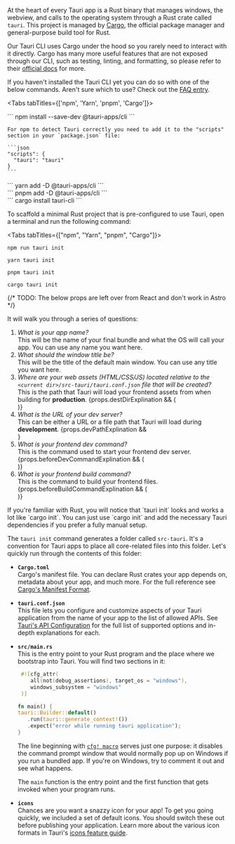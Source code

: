 
At the heart of every Tauri app is a Rust binary that manages windows, the webview, and calls to the operating system through a Rust crate called `tauri`. This project is managed by [Cargo], the official package manager and general-purpose build tool for Rust.

Our Tauri CLI uses Cargo under the hood so you rarely need to interact with it directly. Cargo has many more useful features that are not exposed through our CLI, such as testing, linting, and formatting, so please refer to their [official docs][cargo commands] for more.

<Callout kind="info" title="Install Tauri CLI">

If you haven't installed the Tauri CLI yet you can do so with one of the below commands. Aren't sure which to use? Check out the [FAQ entry].

<Tabs tabTitles={['npm', 'Yarn', 'pnpm', 'Cargo']}>
  <div slot="npm">
    ```
    npm install --save-dev @tauri-apps/cli
    ```

    For npm to detect Tauri correctly you need to add it to the "scripts" section in your `package.json` file:

    ```json
    "scripts": {
      "tauri": "tauri"
    }
    ```

  </div>
  <div slot="Yarn">
    ```
    yarn add -D @tauri-apps/cli
    ```
  </div>
  <div slot="pnpm">
    ```
    pnpm add -D @tauri-apps/cli
    ```
  </div>
  <div slot="Cargo">
    ```
    cargo install tauri-cli
    ```
  </div>
</Tabs>

</Callout>

To scaffold a minimal Rust project that is pre-configured to use Tauri, open a terminal and run the following command:

<Tabs tabTitles={["npm", "Yarn", "pnpm", "Cargo"]}>
  <div slot="npm">

```shell
npm run tauri init
```

  </div>
  <div slot="Yarn">

```shell
yarn tauri init
```

  </div>
  <div slot="pnpm">

```shell
pnpm tauri init
```

  </div>
  <div slot="Cargo">

```shell
cargo tauri init
```

  </div>
</Tabs>

{/* TODO: The below props are left over from React and don't work in Astro */}

It will walk you through a series of questions:

1. _What is your app name?_  
   This will be the name of your final bundle and what the OS will call your app. You can use any name you want here.
2. _What should the window title be?_  
   This will be the title of the default main window. You can use any title you
   want here.
3. _Where are your web assets (HTML/CSS/JS) located relative to the `<current dir>/src-tauri/tauri.conf.json` file that will be created?_  
   This is the path that Tauri will load your frontend assets from when
   building for **production**.
   {props.destDirExplination && ( <div dangerouslySetInnerHTML={props.destDirExplination} />)}
4. _What is the URL of your dev server?_  
   This can be either a URL or a file path that Tauri will load during **development**. {props.devPathExplination && <div dangerouslySetInnerHTML={props.devPathExplination} />}
5. _What is your frontend dev command?_  
    This is the command used to start your frontend dev server.
   {props.beforeDevCommandExplination && (<div dangerouslySetInnerHTML={props.beforeDevCommandExplination} />)}
6. _What is your frontend build command?_  
   This is the command to build your frontend files.
   {props.beforeBuildCommandExplination && ( <div dangerouslySetInnerHTML={props.beforeBuildCommandExplination} />)}

<Callout kind="info">
  If you're familiar with Rust, you will notice that `tauri init` looks and
  works a lot like `cargo init`. You can just use `cargo init` and add the
  necessary Tauri dependencies if you prefer a fully manual setup.
</Callout>

The `tauri init` command generates a folder called `src-tauri`. It's a convention for Tauri apps to place all core-related files into this folder. Let's quickly run through the contents of this folder:

- **`Cargo.toml`**  
  Cargo's manifest file. You can declare Rust crates your app depends on, metadata about your app, and much more. For the full reference see [Cargo's Manifest Format][manifest-format].

- **`tauri.conf.json`**  
  This file lets you configure and customize aspects of your Tauri application from the name of your app to the list of allowed APIs. See [Tauri's API Configuration][api config] for the full list of supported options and in-depth explanations for each.

- **`src/main.rs`**  
  This is the entry point to your Rust program and the place where we bootstrap into Tauri. You will find two sections in it:

  ```rust title=src/main.rs
   #![cfg_attr(
      all(not(debug_assertions), target_os = "windows"),
      windows_subsystem = "windows"
   )]

  fn main() {
  tauri::Builder::default()
     .run(tauri::generate_context!())
     .expect("error while running tauri application");
  }
  ```

  The line beginning with [`cfg! macro`][cfg macro] serves just one purpose: it disables the command prompt window that would normally pop up on Windows if you run a bundled app. If you're on Windows, try to comment it out and see what happens.

  The `main` function is the entry point and the first function that gets invoked when your program runs.

- **`icons`**  
  Chances are you want a snazzy icon for your app! To get you going quickly, we included a set of default icons. You should switch these out before publishing your application. Learn more about the various icon formats in Tauri's [icons feature guide][icons].

[manifest-format]: https://doc.rust-lang.org/cargo/reference/manifest.html
[cfg macro]: https://doc.rust-lang.org/rust-by-example/attribute/cfg.html
[api config]: ../../../../api/config.md
[icons]: ../../../features/icons.md
[prerequisites]: ../../prerequisites.md
[cargo]: https://doc.rust-lang.org/cargo/
[cargo commands]: https://doc.rust-lang.org/cargo/commands/index.html
[faq entry]: ../../../faq.md#node-or-cargo
